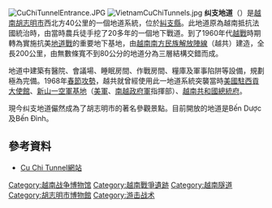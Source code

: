 [[File:CuChiTunnelEntrance.JPG|thumb]]
{{Location map+ |Vietnam Ho Chi Minh City
| width      = 280
| caption    = 纠支地道
| places =
{{Location map~ |Vietnam Ho Chi Minh City |label=Bến Dược |lat=11.143283 |long=106.461596 }}
{{Location map~ |Vietnam Ho Chi Minh City |label=Bến Đình |lat=11.062606 |long=106.528221 }}
}}
[[File:VietnamCuChiTunnels.jpg|thumb]]
'''纠支地道'''（{{vie|hn=地道纠支|qn=Địa đạo Củ Chi}}）是[[越南|越南]][[胡志明市|胡志明市]]西北方40公里的一個地道系統，位於[[糾支縣|糾支縣]]。此地道原為越南抵抗法國統治時，由當時農兵徒手挖了20多年的一個地下戰道。到了1960年代[[越戰|越戰]]時期轉為實施抗美[[地道戰|地道戰]]的重要地下基地，由[[越南南方民族解放陣線|越南南方民族解放陣線]]（越共）建造，全長200公里，由無數條寬不到80公分的地道分為三層結構交錯而成。

地道中建築有醫院、會議場、睡眠房間、作戰房間、糧庫及軍事陷阱等設備，規劃極為完備。1968年[[春節攻勢|春節攻勢]]，越共就曾經使用此一地道系統突襲當時[[美國駐西貢大使館|美國駐西貢大使館]]、[[新山一空軍基地|新山一空軍基地]]（[[美軍|美軍]]、[[南越政府軍|南越政府軍]]指揮部）、[[統一宮|越南共和國總統府]]。

現今纠支地道儼然成為了胡志明市的著名參觀景點。目前開放的地道是Bến Dược及Bến Đình。

== 參考資料 ==
* [https://web.archive.org/web/20110904015020/http://www.cuchitunnel.org.vn/content/index.php?lan=1 Cu Chi Tunnel網站] {{en icon}}

[[Category:越南战争博物馆|Category:越南战争博物馆]]
[[Category:越南戰爭遺跡|Category:越南戰爭遺跡]]
[[Category:越南隧道|Category:越南隧道]]
[[Category:胡志明市博物館|Category:胡志明市博物館]]
[[Category:游击战术|Category:游击战术]]